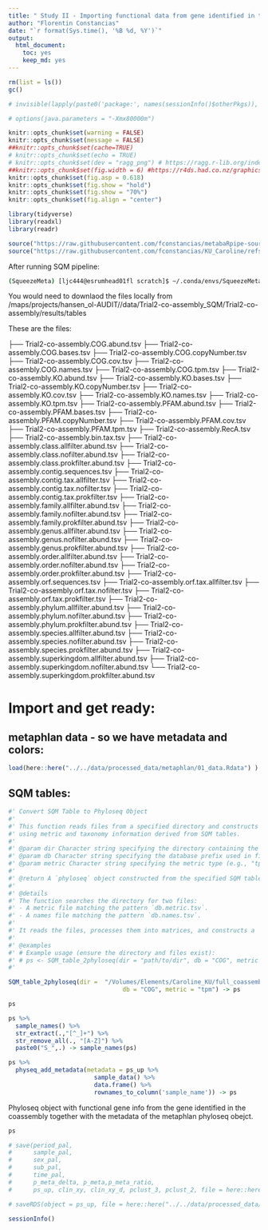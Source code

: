 ```yaml
---
title: " Study II - Importing functional data from gene identified in the co-assembly to phyloseq"
author: "Florentin Constancias"
date: "`r format(Sys.time(), '%B %d, %Y')`"
output: 
  html_document: 
    toc: yes
    keep_md: yes
---
```



```r
rm(list = ls())
gc()

# invisible(lapply(paste0('package:', names(sessionInfo()$otherPkgs)), detach, character.only=TRUE, unload=TRUE))

# options(java.parameters = "-Xmx80000m")
```


```r
knitr::opts_chunk$set(warning = FALSE)
knitr::opts_chunk$set(message = FALSE)
##knitr::opts_chunk$set(cache=TRUE)
# knitr::opts_chunk$set(echo = TRUE)
# knitr::opts_chunk$set(dev = "ragg_png") # https://ragg.r-lib.org/index.html
##knitr::opts_chunk$set(fig.width = 6) #https://r4ds.had.co.nz/graphics-for-communication.html#figure-sizing
knitr::opts_chunk$set(fig.asp = 0.618)
knitr::opts_chunk$set(fig.show = "hold")
knitr::opts_chunk$set(fig.show = "70%")
knitr::opts_chunk$set(fig.align = "center")
```

```r
library(tidyverse)
library(readxl)
library(readr)

source("https://raw.githubusercontent.com/fconstancias/metabaRpipe-source/master/Rscripts/functions.R")
source("https://raw.githubusercontent.com/fconstancias/KU_Caroline/refs/heads/main/code/functions/phyloseq_functions.R")
```

After running SQM pipeline: 

```bash
(SqueezeMeta) [ljc444@esrumhead01fl scratch]$ ~/.conda/envs/SqueezeMeta/SqueezeMeta/utils/sqm2tables.py 010_coassembly/Trial2-co-assembly Trial2-co-assembly_SQM_tables
```

You would need to downlaod the files locally from /maps/projects/hansen_ol-AUDIT//data/Trial2-co-assembly_SQM/Trial2-co-assembly/results/tables

These are the files:

├── Trial2-co-assembly.COG.abund.tsv
├── Trial2-co-assembly.COG.bases.tsv
├── Trial2-co-assembly.COG.copyNumber.tsv
├── Trial2-co-assembly.COG.cov.tsv
├── Trial2-co-assembly.COG.names.tsv
├── Trial2-co-assembly.COG.tpm.tsv
├── Trial2-co-assembly.KO.abund.tsv
├── Trial2-co-assembly.KO.bases.tsv
├── Trial2-co-assembly.KO.copyNumber.tsv
├── Trial2-co-assembly.KO.cov.tsv
├── Trial2-co-assembly.KO.names.tsv
├── Trial2-co-assembly.KO.tpm.tsv
├── Trial2-co-assembly.PFAM.abund.tsv
├── Trial2-co-assembly.PFAM.bases.tsv
├── Trial2-co-assembly.PFAM.copyNumber.tsv
├── Trial2-co-assembly.PFAM.cov.tsv
├── Trial2-co-assembly.PFAM.tpm.tsv
├── Trial2-co-assembly.RecA.tsv
├── Trial2-co-assembly.bin.tax.tsv
├── Trial2-co-assembly.class.allfilter.abund.tsv
├── Trial2-co-assembly.class.nofilter.abund.tsv
├── Trial2-co-assembly.class.prokfilter.abund.tsv
├── Trial2-co-assembly.contig.sequences.tsv
├── Trial2-co-assembly.contig.tax.allfilter.tsv
├── Trial2-co-assembly.contig.tax.nofilter.tsv
├── Trial2-co-assembly.contig.tax.prokfilter.tsv
├── Trial2-co-assembly.family.allfilter.abund.tsv
├── Trial2-co-assembly.family.nofilter.abund.tsv
├── Trial2-co-assembly.family.prokfilter.abund.tsv
├── Trial2-co-assembly.genus.allfilter.abund.tsv
├── Trial2-co-assembly.genus.nofilter.abund.tsv
├── Trial2-co-assembly.genus.prokfilter.abund.tsv
├── Trial2-co-assembly.order.allfilter.abund.tsv
├── Trial2-co-assembly.order.nofilter.abund.tsv
├── Trial2-co-assembly.order.prokfilter.abund.tsv
├── Trial2-co-assembly.orf.sequences.tsv
├── Trial2-co-assembly.orf.tax.allfilter.tsv
├── Trial2-co-assembly.orf.tax.nofilter.tsv
├── Trial2-co-assembly.orf.tax.prokfilter.tsv
├── Trial2-co-assembly.phylum.allfilter.abund.tsv
├── Trial2-co-assembly.phylum.nofilter.abund.tsv
├── Trial2-co-assembly.phylum.prokfilter.abund.tsv
├── Trial2-co-assembly.species.allfilter.abund.tsv
├── Trial2-co-assembly.species.nofilter.abund.tsv
├── Trial2-co-assembly.species.prokfilter.abund.tsv
├── Trial2-co-assembly.superkingdom.allfilter.abund.tsv
├── Trial2-co-assembly.superkingdom.nofilter.abund.tsv
└── Trial2-co-assembly.superkingdom.prokfilter.abund.tsv


# Import and get ready:

## metaphlan data - so we have metadata and colors:

```r

load(here::here("../../data/processed_data/metaphlan/01_data.Rdata") )

```

## SQM tables:

```r
#' Convert SQM Table to Phyloseq Object
#'
#' This function reads files from a specified directory and constructs a Phyloseq object
#' using metric and taxonomy information derived from SQM tables.
#'
#' @param dir Character string specifying the directory containing the SQM table files. Default: NULL.
#' @param db Character string specifying the database prefix used in file naming (e.g., "COG"). Default: "COG".
#' @param metric Character string specifying the metric type (e.g., "tpm"). Default: "tpm".
#'
#' @return A `phyloseq` object constructed from the specified SQM tables.
#'
#' @details
#' The function searches the directory for two files:
#' - A metric file matching the pattern `db.metric.tsv`.
#' - A names file matching the pattern `db.names.tsv`.
#'
#' It reads the files, processes them into matrices, and constructs a `phyloseq` object.
#'
#' @examples
#' # Example usage (ensure the directory and files exist):
#' # ps <- SQM_table_2phyloseq(dir = "path/to/dir", db = "COG", metric = "tpm")
#'
```

```r
SQM_table_2phyloseq(dir =  "/Volumes/Elements/Caroline_KU/full_coassembly/SQM/full_coassembly_SQM_tables/tables/", 
                                db = "COG", metric = "tpm") -> ps

ps
```


```r
ps %>% 
  sample_names() %>% 
  str_extract(.,"[^_]+") %>% 
  str_remove_all(., "[A-Z]") %>% 
  paste0("S_",.) -> sample_names(ps)
```

```r
ps %>% 
  physeq_add_metadata(metadata = ps_up %>% 
                        sample_data() %>% 
                        data.frame() %>% 
                        rownames_to_column('sample_name')) -> ps
```

Phyloseq object with functional gene info from the gene identified in the coassembly together with the metadata of the metaphlan phyloseq obejct. 


```r
ps
```

```r
# save(period_pal,
#      sample_pal,
#      sex_pal,
#      sub_pal,
#      time_pal,
#      p_meta_delta, p_meta,p_meta_ratio, 
#      ps_up, clin_xy, clin_xy_d, pclust_3, pclust_2, file = here::here("../../data/processed_data/metaphlan/01_data.Rdata"))
```


```r
# saveRDS(object = ps_up, file = here::here("../../data/processed_data/metaphlan/metaphlan4.1.1_phyloseq.RDS"))
```



```r

sessionInfo()
```
